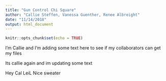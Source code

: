 ```yaml
---
title: "Gun Control Chi Square"
author: "Callie Steffen, Vanessa Guenther, Renee Albreight"
date: "11/14/2018"
output: html_document
---
```


```r
knitr::opts_chunk$set(echo = TRUE)
```

I'm Callie and I'm adding some text here to see if my collaborators can get my files

Its callie again and im updating some text 

Hey Cal LeiL Nice sweater





